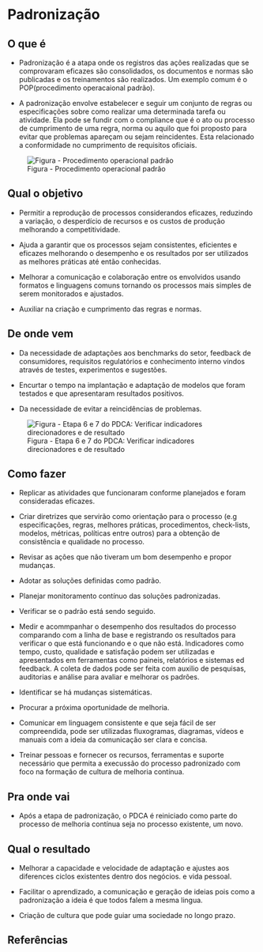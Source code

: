 # Padronização

## O que é {.unnumbered}

-   Padronização é a atapa onde os registros das ações realizadas que se comprovaram eficazes são consolidados, os documentos e normas são publicadas e os treinamentos são realizados. Um exemplo comum é o POP(procedimento operacaional padrão).

-   A padronização envolve estabelecer e seguir um conjunto de regras ou especificações sobre como realizar uma determinada tarefa ou atividade. Ela pode se fundir com o compliance que é o ato ou processo de cumprimento de uma regra, norma ou aquilo que foi proposto para evitar que problemas apareçam ou sejam reincidentes. Esta relacionado a conformidade no cumprimento de requisitos oficiais.

![Figura - Procedimento operacional padrão](images/pop.png)

## Qual o objetivo {.unnumbered}

-   Permitir a reprodução de processos considerandos eficazes, reduzindo a variação, o desperdício de recursos e os custos de produção melhorando a competitividade.

-   Ajuda a garantir que os processos sejam consistentes, eficientes e eficazes melhorando o desempenho e os resultados por ser utilizados as melhores práticas até então conhecidas.

-   Melhorar a comunicação e colaboração entre os envolvidos usando formatos e linguagens comuns tornando os processos mais simples de serem monitorados e ajustados.

-   Auxiliar na criação e cumprimento das regras e normas.

## De onde vem {.unnumbered}

-   Da necessidade de adaptações aos benchmarks do setor, feedback de consumidores, requisitos regulatórios e conhecimento interno vindos através de testes, experimentos e sugestões.

-   Encurtar o tempo na implantação e adaptação de modelos que foram testados e que apresentaram resultados positivos.

-   Da necessidade de evitar a reincidências de problemas.

![Figura - Etapa 6 e 7 do PDCA: Verificar indicadores direcionadores e de resultado](images/step_67.png)

## Como fazer {.unnumbered}

-   Replicar as atividades que funcionaram conforme planejados e foram consideradas eficazes.

-   Criar diretrizes que servirão como orientação para o processo (e.g especificações, regras, melhores práticas, procedimentos, check-lists, modelos, métricas, políticas entre outros) para a obtenção de consistência e qualidade no processo.

-   Revisar as ações que não tiveram um bom desempenho e propor mudanças.

-   Adotar as soluções definidas como padrão.

-   Planejar monitoramento contínuo das soluções padronizadas.

-   Verificar se o padrão está sendo seguido.

-   Medir e acommpanhar o desempenho dos resultados do processo comparando com a linha de base e registrando os resultados para verificar o que está funcionando e o que não está. Indicadores como tempo, custo, qualidade e satisfação podem ser utilizadas e apresentados em ferramentas como paineis, relatórios e sistemas ed feedback. A coleta de dados pode ser feita com auxilio de pesquisas, auditorias e análise para avaliar e melhorar os padrões.

-   Identificar se há mudanças sistemáticas.

-   Procurar a próxima oportunidade de melhoria.

-   Comunicar em linguagem consistente e que seja fácil de ser compreendida, pode ser utilizadas fluxogramas, diagramas, vídeos e manuais com a ideia da comunicação ser clara e concisa.

-   Treinar pessoas e fornecer os recursos, ferramentas e suporte necessário que permita a execussão do processo padronizado com foco na formação de cultura de melhoria contínua.

## Pra onde vai {.unnumbered}

-   Após a etapa de padronização, o PDCA é reiniciado como parte do processo de melhoria contínua seja no processo existente, um novo.

## Qual o resultado {.unnumbered}

-   Melhorar a capacidade e velocidade de adaptação e ajustes aos diferences ciclos existentes dentro dos negócios. e vida pessoal.

-   Facilitar o aprendizado, a comunicação e geração de ideias pois como a padronização a ideia é que todos falem a mesma lingua.

-   Criação de cultura que pode guiar uma sociedade no longo prazo.

## Referências {.unnumbered}
